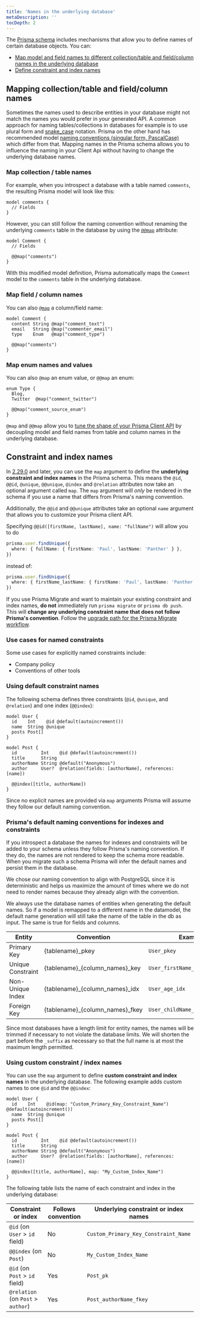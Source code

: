 ```yaml
---
title: 'Names in the underlying database'
metaDescription: ''
tocDepth: 2
---
```


<TopBlock>

The [Prisma schema](./) includes mechanisms that allow you to define names of certain database objects. You can:

- [Map model and field names to different collection/table and field/column names in the underlying database](#mapping-collectiontable-and-fieldcolumn-names)
- [Define constraint and index names](#constraint-and-index-names)

</TopBlock>

<!-- would be nice to have a general name for this -->

## Mapping collection/table and field/column names

Sometimes the names used to describe entities in your database might not match the names you would prefer in your generated API. A common approach for naming tables/collections in databases for example is to use plural form and [snake_case](https://en.wikipedia.org/wiki/Snake_case) notation. Prisma on the other hand has recommended model [naming conventions (singular form, PascalCase)](/reference/api-reference/prisma-schema-reference#naming-conventions) <span class="api"></span> which differ from that. Mapping names in the Prisma schema allows you to influence the naming in your Client Api without having to change the underlying database names.

### Map collection / table names

For example, when you introspect a database with a table named `comments`, the resulting Prisma model will look like this:

```prisma
model comments {
  // Fields
}
```

However, you can still follow the naming convention without renaming the underlying `comments` table in the database by using the [`@@map`](/reference/api-reference/prisma-schema-reference#map-1) <span class="api"></span> attribute:

```prisma highlight=4;normal
model Comment {
  // Fields

  @@map("comments")
}
```

With this modified model definition, Prisma automatically maps the `Comment` model to the `comments` table in the underlying database.

### Map field / column names

You can also [`@map`](/reference/api-reference/prisma-schema-reference#map) <span class="api"></span> a column/field name:

```prisma highlight=2-4;normal
model Comment {
  content String @map("comment_text")
  email   String @map("commenter_email")
  type    Enum   @map("comment_type")

  @@map("comments")
}
```

### Map enum names and values

You can also `@map` an enum value, or `@@map` an enum:

```prisma highlight=3,5;normal
enum Type {
  Blog,
  Twitter  @map("comment_twitter")

  @@map("comment_source_enum")
}
```

`@map` and `@@map` allow you to [tune the shape of your Prisma Client API](/concepts/components/prisma-client/working-with-prismaclient/use-custom-model-and-field-names#using-map-and-map-to-rename-fields-and-models-in-the-prisma-client-api) by decoupling model and field names from table and column names in the underlying database.

## Constraint and index names

In [2.29.0](https://github.com/prisma/prisma/releases/tag/2.29.0) and later, you can use the `map` argument to define the **underlying constraint and index names** in the Prisma schema. This means the `@id`, `@@id`, `@unique`, `@@unique`, `@index` and `@relation` attributes now take an optional argument called `map`. The `map` argument will _only_ be rendered in the schema if you use a name that differs from Prisma's naming convention.

<!-- todo this can be formatted nicer, and not sure this is the correct TS client syntax -->

Additionally, the `@@id` and `@@unique` attributes take an optional `name` argument that allows you to customize your Prisma client API.

Specifying `@@id([firstName, lastName], name: "fullName")` will allow you to do

```ts
prisma.user.findUnique({
  where: { fullName: { firstName: 'Paul', lastName: 'Panther' } },
})
```

instead of:

```ts
prisma.user.findUnique({
  where: { firstName_lastName: { firstName: 'Paul', lastName: 'Panther' } },
})
```

<Admonition type="alert">

If you use Prisma Migrate and want to maintain your existing constraint and index names, **do not** immediately run `prisma migrate` or `prisma db push`. This will **change any underlying constraint name that does not follow Prisma's convention**. Follow the [upgrade path for the Prisma Migrate workflow](/guides/upgrade-guides/upgrading-versions/upgrading-to-prisma-3/named-constraints#upgrade-paths-for-prisma-migrate-users).

</Admonition>

### Use cases for named constraints

Some use cases for explicitly named constraints include:

- Company policy
- Conventions of other tools

### Using default constraint names

The following schema defines three constraints (`@id`, `@unique`, and `@relation`) and one index (`@@index`):

```prisma highlight=2,8,11,13;normal
model User {
  id    Int    @id @default(autoincrement())
  name  String @unique
  posts Post[]
}

model Post {
  id         Int    @id @default(autoincrement())
  title      String
  authorName String @default("Anonymous")
  author     User?  @relation(fields: [authorName], references: [name])

  @@index([title, authorName])
}
```

Since no explicit names are provided via `map` arguments Prisma will assume they follow our default naming convention.

### Prisma's default naming conventions for indexes and constraints

If you introspect a database the names for indexes and constraints will be added to your schema unless they follow Prisma's naming convention. If they do, the names are not rendered to keep the schema more readable. When you migrate such a schema Prisma will infer the default names and persist them in the database.

We chose our naming convention to align with PostgreSQL since it is deterministic and helps us maximize the amount of times where we do not need
to render names because they already align with the convention.

We always use the database names of entities when generating the default names. So if a model is remapped to a different name in the datamodel, the default name generation will still take the name of the table in the db as input. The same is true for fields and columns.

| Entity            | Convention                        | Example                        |
| ----------------- | --------------------------------- | ------------------------------ |
| Primary Key       | {tablename}\_pkey                 | `User_pkey`                    |
| Unique Constraint | {tablename}\_{column_names}\_key  | `User_firstName_last_Name_key` |
| Non-Unique Index  | {tablename}\_{column_names}\_idx  | `User_age_idx`                 |
| Foreign Key       | {tablename}\_{column_names}\_fkey | `User_childName_fkey`          |

Since most databases have a length limit for entity names, the names will be trimmed if necessary to not violate the database limits. We will shorten the part before the `_suffix` as necessary so that the full name is at most the maximum length permitted.

### Using custom constraint / index names

You can use the `map` argument to define **custom constraint and index names** in the underlying database. The following example adds custom names to one `@id` and the `@@index`:

```prisma highlight=2,13;normal
model User {
  id    Int    @id(map: "Custom_Primary_Key_Constraint_Name") @default(autoincrement())
  name  String @unique
  posts Post[]
}

model Post {
  id         Int    @id @default(autoincrement())
  title      String
  authorName String @default("Anonymous")
  author     User?  @relation(fields: [authorName], references: [name])

  @@index([title, authorName], map: "My_Custom_Index_Name")
}
```

The following table lists the name of each constraint and index in the underlying database:

| Constraint or index                | Follows convention | Underlying constraint or index names |
| ---------------------------------- | ------------------ | ------------------------------------ |
| `@id` (on `User` > `id` field)     | No                 | `Custom_Primary_Key_Constraint_Name` |
| `@@index` (on `Post`)              | No                 | `My_Custom_Index_Name`               |
| `@id` (on `Post` > `id` field)     | Yes                | `Post_pk`                            |
| `@relation` (on `Post` > `author`) | Yes                | `Post_authorName_fkey`               |

